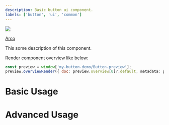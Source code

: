 ```yaml
---
description: Basic button ui component.
labels: ['button', 'ui', 'common']
---
```


![](./test.png)


[Arco](https://arco.design)

This some description of this component.

Render component overview like below:

```js
const preview = window['my-button-demo/Button-preview'];
preview.overviewRender({ doc: preview.overview[0]?.default, metadata: preview.overviewMetadata });
```

# Basic Usage

<div data-arco-demo="Basic">
  <Basic />
</div>

# Advanced Usage

<div data-arco-demo="Advanced">
  <Advanced />
</div>
